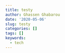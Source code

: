 ```yaml
---
title: testy
author: Ghassen Ghabarou
date: '2020-05-06'
slug: testy
categories: []
tags: []
keywords:
  - tech
---
```


<!--more-->

